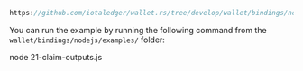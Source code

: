 ```js reference
https://github.com/iotaledger/wallet.rs/tree/develop/wallet/bindings/nodejs/examples/21-claim-outputs.js
```

You can run the example by running the following command from the `wallet/bindings/nodejs/examples/` folder:

<CodeBlock className="language-bash">
    node 21-claim-outputs.js
</CodeBlock>

